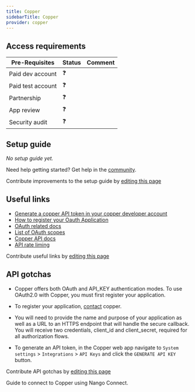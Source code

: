 ```yaml
---
title: Copper
sidebarTitle: Copper
provider: copper
---
```




<Overview />
<PreBuiltTooling />
<PreBuiltUseCases />

## Access requirements
| Pre-Requisites | Status | Comment|
| - | - | - |
| Paid dev account | ❓ |  |
| Paid test account | ❓ |  |
| Partnership | ❓ | |
| App review | ❓ |  |
| Security audit | ❓ | |


## Setup guide

_No setup guide yet._

<Tip>Need help getting started? Get help in the [community](https://nango.dev/slack).</Tip>

<Note>Contribute improvements to the setup guide by [editing this page](https://github.com/nangohq/nango/tree/master/docs-v2/integrations/all/copper.mdx)</Note>


## Useful links

-   [Generate a copper API token in your copper developer account](https://support.copper.com/en/articles/8823347-generating-an-api-key)
-   [How to register your Oauth Application](https://developer.copper.com/introduction/oauth/index.html#2-prerequisites)
-   [OAuth related docs](https://developer.copper.com/introduction/oauth/quickstart.html)
-   [List of OAuth scopes](https://developer.copper.com/introduction/oauth/index.html#7-scopes)
-   [Copper API docs](https://developer.copper.com/introduction/requests.html#headers)
-   [API rate liming](https://developer.copper.com/introduction/requests.html#rate-limits)

<Note>Contribute useful links by [editing this page](https://github.com/nangohq/nango/tree/master/docs-v2/integrations/all/copper.mdx)</Note>

## API gotchas

- Copper offers both OAuth and API_KEY authentication modes. To use OAuth2.0 with Copper, you must first register your application.

- To register your application, [contact](https://developer.copper.com/introduction/oauth/index.html#:~:text=To%20register%20your,all%20authorization%20flows.) copper.

- You will need to provide the name and purpose of your application as well as a URL to an HTTPS endpoint that will handle the secure callback.
You will receive two credentials, client_id and client_secret, required for all authorization flows.

- To generate an API token, in the Copper web app navigate to `System settings` > `Integrations` > `API Keys` and click the `GENERATE API KEY` button.

<Note>Contribute API gotchas by [editing this page](https://github.com/nangohq/nango/tree/master/docs-v2/integrations/all/copper.mdx)</Note>

<Card title="Connect to copper-api-key" icon="link" href="/integrations/all/copper-api-key/connect" horizontal>
  Guide to connect to Copper using Nango Connect.
</Card>
